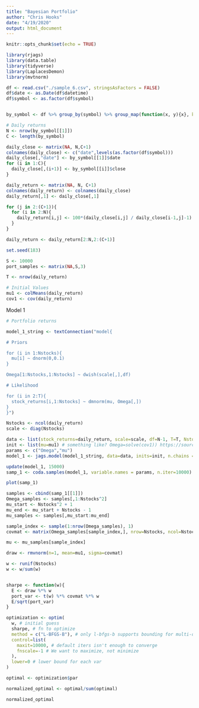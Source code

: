 ```yaml
---
title: "Bayesian Portfolio"
author: "Chris Hooks"
date: "4/19/2020"
output: html_document
---
```

```r
knitr::opts_chunk$set(echo = TRUE)
```

```r
library(rjags)
library(data.table)
library(tidyverse)
library(LaplacesDemon)
library(mvtnorm)
```

```r
df <- read.csv("./sample_6.csv", stringsAsFactors = FALSE)
df$date <- as.Date(df$datetime)
df$symbol <- as.factor(df$symbol)


by_symbol <- df %>% group_by(symbol) %>% group_map(function(x, y){x}, keep = TRUE)
```


```r

# Daily returns
N <- nrow(by_symbol[[1]])
C <- length(by_symbol)

daily_close <- matrix(NA, N,C+1)
colnames(daily_close) <- c("date",levels(as.factor(df$symbol)))
daily_close[,"date"] <- by_symbol[[1]]$date
for (i in 1:C){
  daily_close[,(i+1)] <- by_symbol[[i]]$close
}

daily_return <- matrix(NA, N, C+1)
colnames(daily_return) <- colnames(daily_close)
daily_return[,1] <- daily_close[,1]

for (j in 2:(C+1)){
  for (i in 2:N){
    daily_return[i,j] <- 100*(daily_close[i,j] / daily_close[i-1,j]-1)
  }
}

daily_return <- daily_return[2:N,2:(C+1)]
```

```r
set.seed(183)

S <- 10000
port_samples <- matrix(NA,S,3)

T <- nrow(daily_return)

# Initial Values
mu1 <- colMeans(daily_return)
cov1 <- cov(daily_return)
```

Model 1
```r
# Portfolio returns

model_1_string <- textConnection("model{

# Priors

for (i in 1:Nstocks){
  mu[i] ~ dnorm(0,0.1)
}

Omega[1:Nstocks,1:Nstocks] ~ dwish(scale[,],df)

# Likelihood

for (i in 2:T){
  stock_returns[i,1:Nstocks] ~ dmnorm(mu, Omega[,])
}
}")

Nstocks <- ncol(daily_return)
scale <- diag(Nstocks)

data <- list(stock_returns=daily_return, scale=scale, df=N-1, T=T, Nstocks=Nstocks)
init <- list(mu=mu1) # something like? Omega=solve(cov1)) https://sourceforge.net/p/mcmc-jags/discussion/610037/thread/eab372de/
params <- c("Omega","mu")
model_1 <- jags.model(model_1_string, data=data, inits=init, n.chains = 2, quiet=TRUE)
```

```r
update(model_1, 15000)
samp_1 <- coda.samples(model_1, variable.names = params, n.iter=10000)
```

```r
plot(samp_1)
```
```r
samples <- cbind(samp_1[[1]])
Omega_samples <- samples[,1:Nstocks^2]
mu_start <- Nstocks^2 + 1
mu_end <- mu_start + Nstocks - 1
mu_samples <- samples[,mu_start:mu_end]
```


```r

sample_index <- sample(1:nrow(Omega_samples), 1)
covmat <- matrix(Omega_samples[sample_index,], nrow=Nstocks, ncol=Nstocks)

mu <- mu_samples[sample_index]

draw <- rmvnorm(n=1, mean=mu1, sigma=covmat)

w <- runif(Nstocks)
w <- w/sum(w)


sharpe <- function(w){
  E <- draw %*% w
  port_var <- t(w) %*% covmat %*% w
  E/sqrt(port_var)
} 

optimization <- optim(
  w, # initial guess
  sharpe, # fn to optimize
  method = c("L-BFGS-B"), # only l-bfgs-b supports bounding for multi-dimensional optim
  control=list(
    maxit=10000, # default iters isn't enough to converge
    fnscale=-1 # We want to maximize, not minimize
  ),
  lower=0 # lower bound for each var
)

optimal <- optimization$par

normalized_optimal <- optimal/sum(optimal)

normalized_optimal
```

